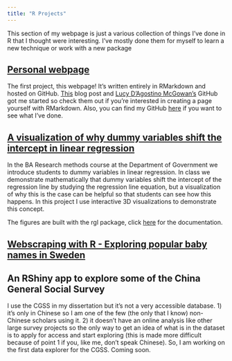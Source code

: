 ```yaml
---
title: "R Projects"
---
```


This section of my webpage is just a various collection of things I've done in R that I thought were interesting.  I've mostly done them for myself to learn a new technique or work with a new package


## [Personal webpage](https://github.com/darrelrobinson)

The first project, this webpage!  It's written entirely in RMarkdown and hosted on GitHub. <a href="http://nickstrayer.me/RMarkdown_Sites_tutorial/" target="_blank">This</a> blog post and <a href="http://www.lucymcgowan.com/index.html" target="_blank">Lucy D'Agostino McGowan's</a> GitHub got me started so check them out if you're interested in creating a page yourself with RMarkdown.  Also, you can find my GitHub <a href="https://github.com/darrelrobinson" target="_blank">here</a> if you want to see what I've done.  


## [A visualization of why dummy variables shift the intercept in linear regression](dummy.html)

In the BA Research methods course at the Department of Government we introduce students to dummy variables in linear regression.  In class we demonstrate mathematically that dummy variables shift the intercept of the regression line by studying the regression line equation, but a visualization of why this is the case can be helpful so that students can see how this happens. In this project I use interactive 3D visualizations to demonstrate this concept.  

The figures are built with the rgl package, click <a href="https://cran.r-project.org/web/packages/rgl/vignettes/rgl.html" target="_blank">here</a> for the documentation.


## [Webscraping with R - Exploring popular baby names in Sweden](scraper.html)




## An RShiny app to explore some of the China General Social Survey

I use the CGSS in my dissertation but it's not a very accessible database.  1) it's only in Chinese so I am one of the few (the only that I know) non-Chinese scholars using it.  2) it doesn't have an online analysis like other large survey projects so the only way to get an idea of what is in the dataset is to apply for access and start exploring (this is made more difficult because of point 1 if you, like me, don't speak Chinese).  So, I am working on the first data explorer for the CGSS.  Coming soon.






